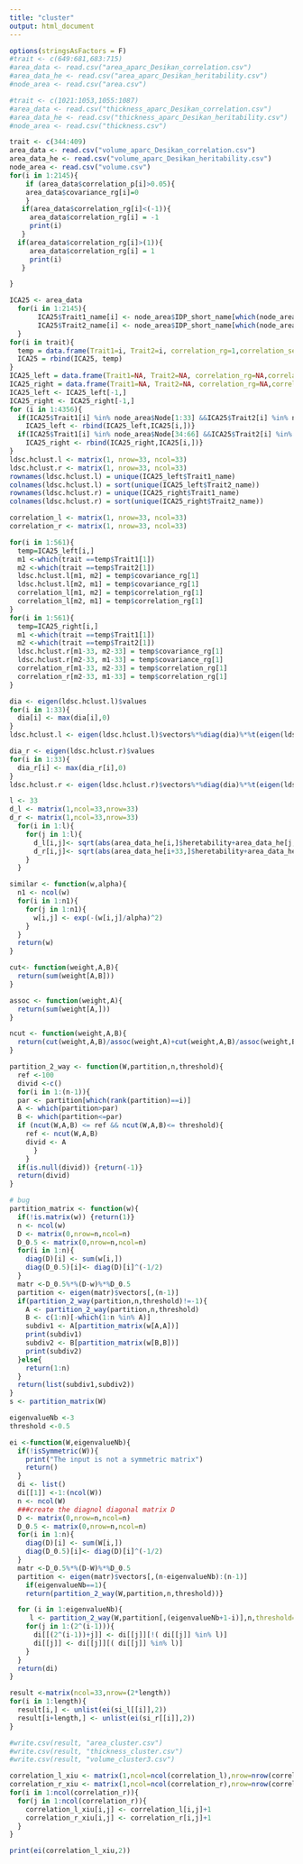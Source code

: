 ---
title: "cluster"
output: html_document
---

```{r}
options(stringsAsFactors = F)
#trait <- c(649:681,683:715)
#area_data <- read.csv("area_aparc_Desikan_correlation.csv")
#area_data_he <- read.csv("area_aparc_Desikan_heritability.csv")
#node_area <- read.csv("area.csv")

#trait <- c(1021:1053,1055:1087)
#area_data <- read.csv("thickness_aparc_Desikan_correlation.csv")
#area_data_he <- read.csv("thickness_aparc_Desikan_heritability.csv")
#node_area <- read.csv("thickness.csv")

trait <- c(344:409)
area_data <- read.csv("volume_aparc_Desikan_correlation.csv")
area_data_he <- read.csv("volume_aparc_Desikan_heritability.csv")
node_area <- read.csv("volume.csv")
for(i in 1:2145){
    if (area_data$correlation_p[i]>0.05){
    area_data$covariance_rg[i]=0
    }
   if(area_data$correlation_rg[i]<(-1)){
     area_data$correlation_rg[i] = -1
     print(i)
   }
  if(area_data$correlation_rg[i]>(1)){
     area_data$correlation_rg[i] = 1
     print(i)
   }

}

ICA25 <- area_data
  for(i in 1:2145){
       ICA25$Trait1_name[i] <- node_area$IDP_short_name[which(node_area$Node == ICA25$Trait1[i])]
       ICA25$Trait2_name[i] <- node_area$IDP_short_name[which(node_area$Node == ICA25$Trait2[i])]
  }
for(i in trait){
  temp = data.frame(Trait1=i, Trait2=i, correlation_rg=1,correlation_se=NA,correlation_p=NA,correlation_z=NA,covariance_rg=area_data_he[which(area_data_he$Trait==i),]$heretability,covariance_se=NA, Trait1_name=node_area$IDP_short_name[which(node_area$Node == i)],Trait2_name=node_area$IDP_short_name[which(node_area$Node == i)])
  ICA25 = rbind(ICA25, temp)
}
ICA25_left = data.frame(Trait1=NA, Trait2=NA, correlation_rg=NA,correlation_se=NA,correlation_p=NA,correlation_z=NA,covariance_rg=NA,covariance_se=NA, Trait1_name=NA,Trait2_name=NA,Significance=NA)
ICA25_right = data.frame(Trait1=NA, Trait2=NA, correlation_rg=NA,correlation_se=NA,correlation_p=NA,correlation_z=NA,covariance_rg=NA,covariance_se=NA, Trait1_name=NA,Trait2_name=NA,Significance=NA)
ICA25_left <- ICA25_left[-1,]
ICA25_right <- ICA25_right[-1,]
for (i in 1:4356){
  if(ICA25$Trait1[i] %in% node_area$Node[1:33] &&ICA25$Trait2[i] %in% node_area$Node[1:33]){
    ICA25_left <- rbind(ICA25_left,ICA25[i,])}
  if(ICA25$Trait1[i] %in% node_area$Node[34:66] &&ICA25$Trait2[i] %in% node_area$Node[34:66]){
    ICA25_right <- rbind(ICA25_right,ICA25[i,])}
}
ldsc.hclust.l <- matrix(1, nrow=33, ncol=33)
ldsc.hclust.r <- matrix(1, nrow=33, ncol=33)
rownames(ldsc.hclust.l) = unique(ICA25_left$Trait1_name)
colnames(ldsc.hclust.l) = sort(unique(ICA25_left$Trait2_name))
rownames(ldsc.hclust.r) = unique(ICA25_right$Trait1_name)
colnames(ldsc.hclust.r) = sort(unique(ICA25_right$Trait2_name))

correlation_l <- matrix(1, nrow=33, ncol=33)
correlation_r <- matrix(1, nrow=33, ncol=33)

for(i in 1:561){
  temp=ICA25_left[i,]
  m1 <-which(trait ==temp$Trait1[1])
  m2 <-which(trait ==temp$Trait2[1])
  ldsc.hclust.l[m1, m2] = temp$covariance_rg[1]
  ldsc.hclust.l[m2, m1] = temp$covariance_rg[1]
  correlation_l[m1, m2] = temp$correlation_rg[1]
  correlation_l[m2, m1] = temp$correlation_rg[1]
}
for(i in 1:561){
  temp=ICA25_right[i,]
  m1 <-which(trait ==temp$Trait1[1])
  m2 <-which(trait ==temp$Trait2[1])
  ldsc.hclust.r[m1-33, m2-33] = temp$covariance_rg[1]
  ldsc.hclust.r[m2-33, m1-33] = temp$covariance_rg[1]
  correlation_r[m1-33, m2-33] = temp$correlation_rg[1]
  correlation_r[m2-33, m1-33] = temp$correlation_rg[1]
}
```


```{r}
dia <- eigen(ldsc.hclust.l)$values
for(i in 1:33){
  dia[i] <- max(dia[i],0)
}
ldsc.hclust.l <- eigen(ldsc.hclust.l)$vectors%*%diag(dia)%*%t(eigen(ldsc.hclust.l)$vectors)

dia_r <- eigen(ldsc.hclust.r)$values
for(i in 1:33){
  dia_r[i] <- max(dia_r[i],0)
}
ldsc.hclust.r <- eigen(ldsc.hclust.r)$vectors%*%diag(dia)%*%t(eigen(ldsc.hclust.r)$vectors)
```



```{r}
l <- 33
d_l <- matrix(1,ncol=33,nrow=33)
d_r <- matrix(1,ncol=33,nrow=33)
  for(i in 1:l){
    for(j in 1:l){
      d_l[i,j]<- sqrt(abs(area_data_he[i,]$heretability+area_data_he[j,]$heretability-2*sqrt(area_data_he[i,]$heretability*area_data_he[j,]$heretability)*correlation_l[i,j]))
      d_r[i,j]<- sqrt(abs(area_data_he[i+33,]$heretability+area_data_he[j+33,]$heretability-2*sqrt(area_data_he[i+33,]$heretability*area_data_he[j+33,]$heretability)*correlation_r[i,j]))
    }
  }
```

```{r}
similar <- function(w,alpha){
  n1 <- ncol(w)
  for(i in 1:n1){
    for(j in 1:n1){
      w[i,j] <- exp(-(w[i,j]/alpha)^2)
    }
  }
  return(w)
}
```

```{r}
cut<- function(weight,A,B){
  return(sum(weight[A,B]))
}

assoc <- function(weight,A){
  return(sum(weight[A,]))
}

ncut <- function(weight,A,B){
  return(cut(weight,A,B)/assoc(weight,A)+cut(weight,A,B)/assoc(weight,B))
}
```

```{r}
partition_2_way <- function(W,partition,n,threshold){
  ref <-100
  divid <-c()
  for(i in 1:(n-1)){
  par <- partition[which(rank(partition)==i)]
  A <- which(partition>par)
  B <- which(partition<=par)
  if (ncut(W,A,B) <= ref && ncut(W,A,B)<= threshold){
    ref <- ncut(W,A,B) 
    divid <- A
      }
    }
  if(is.null(divid)) {return(-1)}
  return(divid)
}
```




```{r}
# bug
partition_matrix <- function(w){
  if(!is.matrix(w)) {return(1)}
  n <- ncol(w)
  D <- matrix(0,nrow=n,ncol=n)
  D_0.5 <- matrix(0,nrow=n,ncol=n)
  for(i in 1:n){
    diag(D)[i] <- sum(w[i,])
    diag(D_0.5)[i]<- diag(D)[i]^(-1/2)
  }
  matr <-D_0.5%*%(D-w)%*%D_0.5
  partition <- eigen(matr)$vectors[,(n-1)]
  if(partition_2_way(partition,n,threshold)!=-1){
    A <- partition_2_way(partition,n,threshold)
    B <- c(1:n)[-which(1:n %in% A)]
    subdiv1 <- A[partition_matrix(w[A,A])]
    print(subdiv1)
    subdiv2 <- B[partition_matrix(w[B,B])]
    print(subdiv2)
  }else{
    return(1:n)
  }
  return(list(subdiv1,subdiv2))
}
s <- partition_matrix(W)
```



```{r}

eigenvalueNb <-3
threshold <-0.5

ei <-function(W,eigenvalueNb){
  if(!isSymmetric(W)){
    print("The input is not a symmetric matrix")
    return()
  }
  di <- list()
  di[[1]] <-1:(ncol(W))
  n <- ncol(W)
  ###create the diagnol diagonal matrix D
  D <- matrix(0,nrow=n,ncol=n)
  D_0.5 <- matrix(0,nrow=n,ncol=n)
  for(i in 1:n){
    diag(D)[i] <- sum(W[i,])
    diag(D_0.5)[i]<- diag(D)[i]^(-1/2)
  }
  matr <-D_0.5%*%(D-W)%*%D_0.5
  partition <- eigen(matr)$vectors[,(n-eigenvalueNb):(n-1)]
    if(eigenvalueNb==1){
    return(partition_2_way(W,partition,n,threshold))}

  for (i in 1:eigenvalueNb){
     l <- partition_2_way(W,partition[,(eigenvalueNb+1-i)],n,threshold=2)
    for(j in 1:(2^(i-1))){
      di[[(2^(i-1))+j]] <- di[[j]][!( di[[j]] %in% l)]
      di[[j]] <- di[[j]][( di[[j]] %in% l)]
    }
  }
  return(di)
}
```     

```{r}
result <-matrix(ncol=33,nrow=(2*length))
for(i in 1:length){
  result[i,] <- unlist(ei(si_l[[i]],2))
  result[i+length,] <- unlist(ei(si_r[[i]],2))
}
```



```{r}
#write.csv(result, "area_cluster.csv")
#write.csv(result, "thickness_cluster.csv")
#write.csv(result, "volume_cluster3.csv")
```


```{r}
correlation_l_xiu <- matrix(1,ncol=ncol(correlation_l),nrow=nrow(correlation_l))
correlation_r_xiu <- matrix(1,ncol=ncol(correlation_r),nrow=nrow(correlation_r))
for(i in 1:ncol(correlation_r)){
  for(j in 1:ncol(correlation_r)){
    correlation_l_xiu[i,j] <- correlation_l[i,j]+1
    correlation_r_xiu[i,j] <- correlation_r[i,j]+1
  }
}
```


```{r}
print(ei(correlation_l_xiu,2))
```

